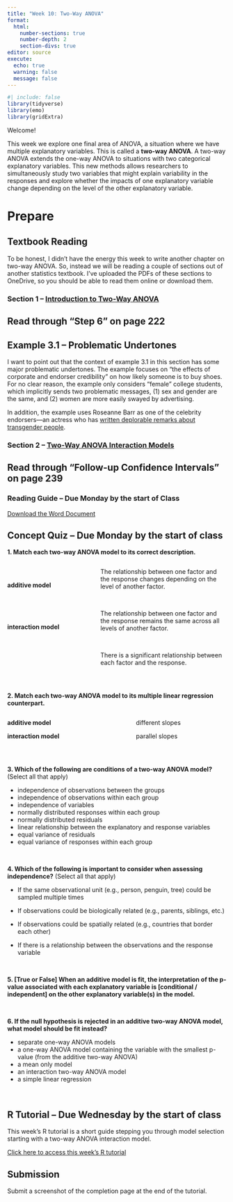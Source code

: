 ```yaml
---
title: "Week 10: Two-Way ANOVA"
format: 
  html: 
    number-sections: true
    number-depth: 2
    section-divs: true
editor: source
execute: 
  echo: true
  warning: false
  message: false
---
```


```r
#| include: false
library(tidyverse)
library(emo)
library(gridExtra)
```

Welcome!

This week we explore one final area of ANOVA, a situation where we have multiple explanatory variables. This is called a **two-way ANOVA**. A two-way ANOVA extends the one-way ANOVA to situations with two categorical explanatory variables. This new methods allows researchers to simultaneously study two variables that might explain variability in the responses and explore whether the impacts of one explanatory variable change depending on the level of the other explanatory variable.

# Prepare

## Textbook Reading

To be honest, I didn't have the energy this week to write another chapter on two-way ANOVA. So, instead we will be reading a couple of sections out of another statistics textbook. I've uploaded the PDFs of these sections to OneDrive, so you should be able to read them online or download them.

### Section 1 -- [Introduction to Two-Way ANOVA](https://cpslo-my.sharepoint.com/:b:/g/personal/atheobol_calpoly_edu/EdX8FHcfU01KtG0882va4P0BUw20MAg6c8opXMmbJvZfDg?e=pFuVM5)

::: callout-tip
# Read through "Step 6" on page 222
:::

::: callout-warning
# Example 3.1 -- Problematic Undertones

I want to point out that the context of example 3.1 in this section has some major problematic undertones. The example focuses on "the effects of corporate and endorser credibility" on how likely someone is to buy shoes. For no clear reason, the example only considers "female" college students, which implicitly sends two problematic messages, (1) sex and gender are the same, and (2) women are more easily swayed by advertising.

In addition, the example uses Roseanne Barr as one of the celebrity endorsers---an actress who has [written deplorable remarks about transgender people](https://www.advocate.com/people/2018/4/17/dont-forget-roseannes-transphobia).
:::

### Section 2 -- [Two-Way ANOVA Interaction Models](https://cpslo-my.sharepoint.com/:b:/g/personal/atheobol_calpoly_edu/EbRUJgkN1wdCryI6ZlQjKrEBvo1EkIRxd0ugwbE4Xt8wDg?e=CS5U5X)

::: callout-tip
# Read through "Follow-up Confidence Intervals" on page 239
:::

### Reading Guide -- Due Monday by the start of Class

[Download the Word Document](reading-guide/week10-reading.docx)

## Concept Quiz -- Due Monday by the start of class

**1. Match each two-way ANOVA model to its correct description.**

::::: columns
::: {.column width="40%"}
</br>

**additive model**

</br> </br> </br>

**interaction model**
:::

::: {.column width="60%"}
The relationship between one factor and the response changes depending on the level of another factor.

</br>

The relationship between one factor and the response remains the same across all levels of another factor.

</br>

There is a significant relationship between each factor and the response.
:::
:::::

</br>

**2. Match each two-way ANOVA model to its multiple linear regression counterpart.**

:::::: columns
::: {.column width="45%"}
**additive model**

**interaction model**
:::

::: {.column width="10%"}
:::

::: {.column width="45%"}
different slopes

parallel slopes
:::
::::::

</br>

<!-- **3. If there is evidence of an interaction when visualizing a two-way ANOVA model we will see...** -->

<!-- -   differences in the centers of the distributions -->

<!-- -   differences in the spreads of the distributions -->

<!-- -   similar profiles of the distributions across the facets -->

<!-- -   differences in the profiles of the distributions across the facets -->

<!-- </br> -->

**3. Which of the following are conditions of a two-way ANOVA model?** (Select all that apply)

-   independence of observations between the groups
-   independence of observations within each group
-   independence of variables
-   normally distributed responses within each group
-   normally distributed residuals
-   linear relationship between the explanatory and response variables
-   equal variance of residuals
-   equal variance of responses within each group

</br>

**4. Which of the following is important to consider when assessing independence?** (Select all that apply)

-   If the same observational unit (e.g., person, penguin, tree) could be sampled multiple times

-   If observations could be biologically related (e.g., parents, siblings, etc.)

-   If observations could be spatially related (e.g., countries that border each other)

-   If there is a relationship between the observations and the response variable

</br>

<!-- **6. An \[additive / interaction\] model is fit using a `*` symbol between the explanatory variables.** -->

<!-- </br> -->

**5. \[True or False\] When an additive model is fit, the interpretation of the p-value associated with each explanatory variable is \[conditional / independent\] on the other explanatory variable(s) in the model.**

</br>

**6. If the null hypothesis is rejected in an additive two-way ANOVA model, what model should be fit instead?**

-   separate one-way ANOVA models
-   a one-way ANOVA model containing the variable with the smallest p-value (from the additive two-way ANOVA)
-   a mean only model
-   an interaction two-way ANOVA model
-   a simple linear regression

</br>

## R Tutorial -- Due Wednesday by the start of class

This week's R tutorial is a short guide stepping you through model selection starting with a two-way ANOVA interaction model.

[Click here to access this week's R tutorial](https://rstudio.csm.calpoly.edu/twa/)

::: callout-note
# Submission

Submit a screenshot of the completion page at the end of the tutorial.
:::
